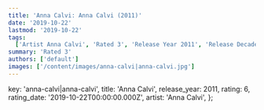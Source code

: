 ```yaml
---
title: 'Anna Calvi: Anna Calvi (2011)'
date: '2019-10-22'
lastmod: '2019-10-22'
tags:
  ['Artist Anna Calvi', 'Rated 3', 'Release Year 2011', 'Release Decade 2010']
summary: 'Rated 3'
authors: ['default']
images: ['/content/images/anna-calvi|anna-calvi.jpg']
---
```


  key: 'anna-calvi|anna-calvi',
  title: 'Anna Calvi',
  release_year: 2011,
  rating: 6,
  rating_date: '2019-10-22T00:00:00.000Z',
  artist: 'Anna Calvi',
};

<MusicRating data={data} />
